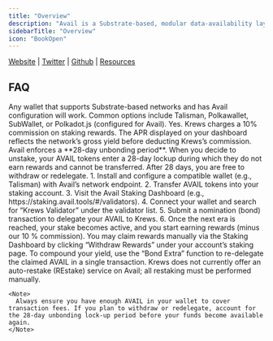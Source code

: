 ```yaml
---
title: "Overview"
description: "Avail is a Substrate-based, modular data-availability layer designed to provide scalable, decentralized data storage for downstream blockchains. By separating settlement from data-availability, Avail enables developers to deploy rollups, DA chains, and other layer-2 systems with minimal overhead. As a validator service, Krews operates high-performance nodes on the Avail network, ensuring reliable block production, robust finality, and continuous uptime for our delegators."
sidebarTitle: "Overview"
icon: "BookOpen"
---
```


[Website](https://www.availproject.org/) <Icon icon="arrow-up-right" /> | [Twitter](https://x.com/AvailProject) <Icon icon="arrow-up-right" /> | [Github](https://github.com/availproject) <Icon icon="arrow-up-right" /> | [Resources](https://blog.availproject.org/) <Icon icon="arrow-up-right" />

## FAQ

<AccordionGroup>
  <Accordion title="What wallets are supported for Avail?">
    Any wallet that supports Substrate-based networks and has Avail configuration will work. Common options include Talisman, Polkawallet, SubWallet, or Polkadot.js (configured for Avail).
  </Accordion>
  <Accordion title="Is there a fee?">
    Yes. Krews charges a 10% commission on staking rewards. The APR displayed on your dashboard reflects the network’s gross yield before deducting Krews’s commission.
  </Accordion>
  <Accordion title="What is the unbonding period?">
    Avail enforces a **28-day unbonding period**. When you decide to unstake, your AVAIL tokens enter a 28-day lockup during which they do not earn rewards and cannot be transferred. After 28 days, you are free to withdraw or redelegate.
  </Accordion>
  <Accordion title="How do I stake with Krews on Avail?">
    1. Install and configure a compatible wallet (e.g., Talisman) with Avail’s network endpoint.
    2. Transfer AVAIL tokens into your staking account.
    3. Visit the Avail Staking Dashboard (e.g., https://staking.avail.tools/#/validators).
    4. Connect your wallet and search for “Krews Validator” under the validator list.
    5. Submit a nomination (bond) transaction to delegate your AVAIL to Krews.
    6. Once the next era is reached, your stake becomes active, and you start earning rewards (minus our 10 % commission).
  </Accordion>
  <Accordion title="How can I claim and restake rewards?">
    You may claim rewards manually via the Staking Dashboard by clicking “Withdraw Rewards” under your account’s staking page. To compound your yield, use the “Bond Extra” function to re-delegate the claimed AVAIL in a single transaction. Krews does not currently offer an auto-restake (REstake) service on Avail; all restaking must be performed manually.

    <Note>
      Always ensure you have enough AVAIL in your wallet to cover transaction fees. If you plan to withdraw or redelegate, account for the 28-day unbonding lock-up period before your funds become available again.
    </Note>
  </Accordion>
</AccordionGroup>